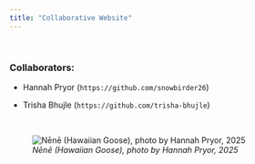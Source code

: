 ```yaml
---
title: "Collaborative Website"
---
```


<br>

### Collaborators:

-   Hannah Pryor (`https://github.com/snowbirder26`)

-   Trisha Bhujle (`https://github.com/trisha-bhujle`)

<br>

![*Nēnē (Hawaiian Goose), photo by Hannah Pryor, 2025*](images/nene_hawaii.JPG)

<br>
